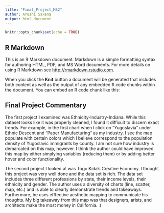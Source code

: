 ```yaml
---
title: "Final_Project_MS2"
author: Arushi Saxena
output: html_document
---
```


```r
knitr::opts_chunk$set(echo = TRUE)
```

## R Markdown

This is an R Markdown document. Markdown is a simple formatting syntax for authoring HTML, PDF, and MS Word documents. For more details on using R Markdown see <http://rmarkdown.rstudio.com>.

When you click the **Knit** button a document will be generated that includes both content as well as the output of any embedded R code chunks within the document. You can embed an R code chunk like this:

## Final Project Commentary


The first project I examined was Ethnicity-Industry-Indiana. While this dataset looks like it was properly cleaned, I found it difficult to discern exact trends. For example, in the first chart when  I click on "Yugoslavia" under Ethnic Descent and "Paper Manufacturing" as my industry, I see the map populate with certain colors which I believe correspond to the population density of Yugoslavic immigrants by county. I am not sure how industry is demarcated on this map, however. I think the author could have improved this map by either simplying variables (reducing them) or by adding better hover and color functionality.

The second project I looked at was Togo Kida's Creative Economy. I thought this project was very well done and the data set is rich. The data set includes three different professions by state, their income levels, their ethnicity and gender. The author uses a diversity of charts (line, scatter, map, etc.) and is able to clearly demonstrate trends and takeaways. Furthermore, he uses efffective aesthetic mapping to communicate his thoughts. My big takeaway from this map was that designers, arists, and architects make the most money in California. :) 




